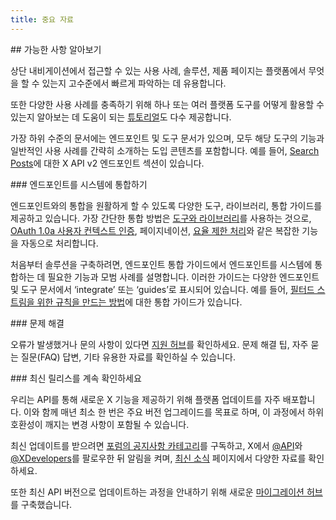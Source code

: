 ```yaml
---
title: 중요 자료
---
```


<div id="learn-about-whats-possible">
  ## 가능한 사항 알아보기
</div>

상단 내비게이션에서 접근할 수 있는 사용 사례, 솔루션, 제품 페이지는 플랫폼에서 무엇을 할 수 있는지 고수준에서 빠르게 파악하는 데 유용합니다.

또한 다양한 사용 사례를 충족하기 위해 하나 또는 여러 플랫폼 도구를 어떻게 활용할 수 있는지 알아보는 데 도움이 되는 [튜토리얼](/ko/tutorials)도 다수 제공합니다.

가장 하위 수준의 문서에는 엔드포인트 및 도구 문서가 있으며, 모두 해당 도구의 기능과 일반적인 사용 사례를 간략히 소개하는 도입 콘텐츠를 포함합니다. 예를 들어, [Search Posts](/ko/x-api/posts/search/introduction)에 대한 X API v2 엔드포인트 섹션이 있습니다.

<div id="integrate-an-endpoint-into-your-system">
  ### 엔드포인트를 시스템에 통합하기
</div>

엔드포인트와의 통합을 원활하게 할 수 있도록 다양한 도구, 라이브러리, 통합 가이드를 제공하고 있습니다. 가장 간단한 통합 방법은 [도구와 라이브러리](/ko/x-api/tools-and-libraries/overview)를 사용하는 것으로, [OAuth 1.0a 사용자 컨텍스트 인증](/ko/resources/fundamentals/authentication#oauth-1-0a-2), 페이지네이션, [요율 제한 처리](/ko/resources/fundamentals/rate-limits)와 같은 복잡한 기능을 자동으로 처리합니다.

처음부터 솔루션을 구축하려면, 엔드포인트 통합 가이드에서 엔드포인트를 시스템에 통합하는 데 필요한 기능과 모범 사례를 설명합니다. 이러한 가이드는 다양한 엔드포인트 및 도구 문서에서 ‘integrate’ 또는 ‘guides’로 표시되어 있습니다. 예를 들어, [필터드 스트림을 위한 규칙을 만드는 방법](/ko/x-api/posts/filtered-stream/integrate/build-a-rule)에 대한 통합 가이드가 있습니다.

<div id="troubleshoot-an-issue">
  ### 문제 해결
</div>

오류가 발생했거나 문의 사항이 있다면 [지원 허브](https://developer.x.com/en/support/twitter-api)를 확인하세요. 문제 해결 팁, 자주 묻는 질문(FAQ) 답변, 기타 유용한 자료를 확인하실 수 있습니다.

<div id="keep-up-to-date-with-the-latest-releases">
  ### 최신 릴리스를 계속 확인하세요
</div>

우리는 API를 통해 새로운 X 기능을 제공하기 위해 플랫폼 업데이트를 자주 배포합니다. 이와 함께 매년 최소 한 번은 주요 버전 업그레이드를 목표로 하며, 이 과정에서 하위 호환성이 깨지는 변경 사항이 포함될 수 있습니다.

최신 업데이트를 받으려면 [포럼의 공지사항 카테고리](https://devcommunity.x.com/c/announcements/22)를 구독하고, X에서 [@API](https://x.com/api)와 [@XDevelopers](https://x.com/XDevelopers)를 팔로우한 뒤 알림을 켜며, [최신 소식](https://developer.x.com/en/stay-informed) 페이지에서 다양한 자료를 확인하세요.

또한 최신 API 버전으로 업데이트하는 과정을 안내하기 위해 새로운 [마이그레이션 허브](/ko/x-api/migrate/overview)를 구축했습니다.